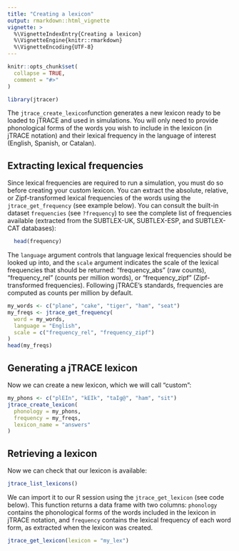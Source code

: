 ---
title: "Creating a lexicon"
output: rmarkdown::html_vignette
vignette: >
  %\VignetteIndexEntry{Creating a lexicon}
  %\VignetteEngine{knitr::rmarkdown}
  %\VignetteEncoding{UTF-8}
---

```{r, include = FALSE}
knitr::opts_chunk$set(
  collapse = TRUE,
  comment = "#>"
)
```

```{r setup}
library(jtracer)
```


The `jtrace_create_lexicon`function generates a new lexicon ready to be loaded to jTRACE and used in simulations. You will only need to provide phonological forms of the words you wish to include in the lexicon (in jTRACE notation) and their lexical frequency in the language of interest (English, Spanish, or Catalan).

## Extracting lexical frequencies

Since lexical frequencies are required to run a simulation, you must do so before creating your custom lexicon. You can extract the absolute, relative, or Zipf-transformed lexical frequencies of the words using the `jtrace_get_frequency` (see example below). You can consult the built-in dataset `frequencies` (see `?frequency`) to see the complete list of frequencies available (extracted from the SUBTLEX-UK, SUBTLEX-ESP, and SUBTLEX-CAT databases):

```{r frequencies_dataset, echo = TRUE}
  head(frequency)
```


The `language` argument controls that language lexical frequencies should be looked up into, and the `scale` argument indicates the scale of the lexical frequencies that should be returned: "frequency_abs" (raw counts), "frequency_rel" (counts per million words), or "frequency_zipf" (Zipf-transformed frequencies). Following jTRACE's standards, frequencies are computed as counts per million by default.


```{r frequencies, echo=TRUE}
my_words <- c("plane", "cake", "tiger", "ham", "seat")
my_freqs <- jtrace_get_frequency(
  word = my_words,
  language = "English",
  scale = c("frequency_rel", "frequency_zipf")
)
head(my_freqs)
```

## Generating a jTRACE lexicon

Now we can create a new lexicon, which we will call "custom":

```{r lexicon_new, echo = TRUE}
my_phons <- c("plEIn", "kEIk", "taIɡ@", "ham", "sit")
jtrace_create_lexicon(
  phonology = my_phons,
  frequency = my_freqs,
  lexicon_name = "answers"
)
```

## Retrieving a lexicon

Now we can check that our lexicon is available:

```{r lexicons_list, echo = TRUE}
jtrace_list_lexicons()
```

We can import it to our R session using the `jtrace_get_lexicon` (see code below). This function returns a data frame with two columns: `phonology` contains the phonological forms of the words included in the lexicon in jTRACE notation, and `frequency` contains the lexical frequency of each word form, as extracted when the lexicon was created.

```{r lexicons_get, echo = TRUE}
jtrace_get_lexicon(lexicon = "my_lex")
```


